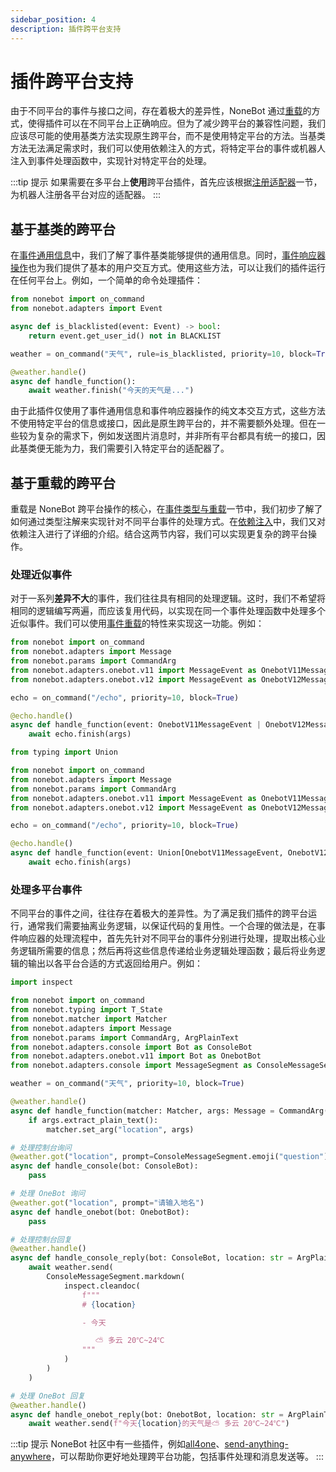 ```yaml
---
sidebar_position: 4
description: 插件跨平台支持
---
```


# 插件跨平台支持


由于不同平台的事件与接口之间，存在着极大的差异性，NoneBot 通过[重载](../appendices/overload.md)的方式，使得插件可以在不同平台上正确响应。但为了减少跨平台的兼容性问题，我们应该尽可能的使用基类方法实现原生跨平台，而不是使用特定平台的方法。当基类方法无法满足需求时，我们可以使用依赖注入的方式，将特定平台的事件或机器人注入到事件处理函数中，实现针对特定平台的处理。

:::tip 提示
如果需要在多平台上**使用**跨平台插件，首先应该根据[注册适配器](../advanced/adapter.md#注册适配器)一节，为机器人注册各平台对应的适配器。
:::

## 基于基类的跨平台

在[事件通用信息](../advanced/adapter.md#获取事件通用信息)中，我们了解了事件基类能够提供的通用信息。同时，[事件响应器操作](../appendices/session-control.mdx#更多事件响应器操作)也为我们提供了基本的用户交互方式。使用这些方法，可以让我们的插件运行在任何平台上。例如，一个简单的命令处理插件：

```python {5,11}
from nonebot import on_command
from nonebot.adapters import Event

async def is_blacklisted(event: Event) -> bool:
    return event.get_user_id() not in BLACKLIST

weather = on_command("天气", rule=is_blacklisted, priority=10, block=True)

@weather.handle()
async def handle_function():
    await weather.finish("今天的天气是...")
```

由于此插件仅使用了事件通用信息和事件响应器操作的纯文本交互方式，这些方法不使用特定平台的信息或接口，因此是原生跨平台的，并不需要额外处理。但在一些较为复杂的需求下，例如发送图片消息时，并非所有平台都具有统一的接口，因此基类便无能为力，我们需要引入特定平台的适配器了。

## 基于重载的跨平台

重载是 NoneBot 跨平台操作的核心，在[事件类型与重载](../appendices/overload.md#重载)一节中，我们初步了解了如何通过类型注解来实现针对不同平台事件的处理方式。在[依赖注入](../advanced/dependency.mdx)中，我们又对依赖注入进行了详细的介绍。结合这两节内容，我们可以实现更复杂的跨平台操作。

### 处理近似事件

对于一系列**差异不大**的事件，我们往往具有相同的处理逻辑。这时，我们不希望将相同的逻辑编写两遍，而应该复用代码，以实现在同一个事件处理函数中处理多个近似事件。我们可以使用[事件重载](../advanced/dependency.mdx#Event)的特性来实现这一功能。例如：

<Tabs groupId="python">
  <TabItem value="3.10" label="Python 3.10+" default>

```python
from nonebot import on_command
from nonebot.adapters import Message
from nonebot.params import CommandArg
from nonebot.adapters.onebot.v11 import MessageEvent as OnebotV11MessageEvent
from nonebot.adapters.onebot.v12 import MessageEvent as OnebotV12MessageEvent

echo = on_command("/echo", priority=10, block=True)

@echo.handle()
async def handle_function(event: OnebotV11MessageEvent | OnebotV12MessageEvent, args: Message = CommandArg()):
    await echo.finish(args)
```

  </TabItem>
  <TabItem value="3.8" label="Python 3.8+">

```python
from typing import Union

from nonebot import on_command
from nonebot.adapters import Message
from nonebot.params import CommandArg
from nonebot.adapters.onebot.v11 import MessageEvent as OnebotV11MessageEvent
from nonebot.adapters.onebot.v12 import MessageEvent as OnebotV12MessageEvent

echo = on_command("/echo", priority=10, block=True)

@echo.handle()
async def handle_function(event: Union[OnebotV11MessageEvent, OnebotV12MessageEvent], args: Message = CommandArg()):
    await echo.finish(args)
```

  </TabItem>
</Tabs>

### 处理多平台事件

不同平台的事件之间，往往存在着极大的差异性。为了满足我们插件的跨平台运行，通常我们需要抽离业务逻辑，以保证代码的复用性。一个合理的做法是，在事件响应器的处理流程中，首先先针对不同平台的事件分别进行处理，提取出核心业务逻辑所需要的信息；然后再将这些信息传递给业务逻辑处理函数；最后将业务逻辑的输出以各平台合适的方式返回给用户。例如：

```python
import inspect

from nonebot import on_command
from nonebot.typing import T_State
from nonebot.matcher import Matcher
from nonebot.adapters import Message
from nonebot.params import CommandArg, ArgPlainText
from nonebot.adapters.console import Bot as ConsoleBot
from nonebot.adapters.onebot.v11 import Bot as OnebotBot
from nonebot.adapters.console import MessageSegment as ConsoleMessageSegment

weather = on_command("天气", priority=10, block=True)

@weather.handle()
async def handle_function(matcher: Matcher, args: Message = CommandArg()):
    if args.extract_plain_text():
        matcher.set_arg("location", args)

# 处理控制台询问
@weather.got("location", prompt=ConsoleMessageSegment.emoji("question") + "请输入地名")
async def handle_console(bot: ConsoleBot):
    pass

# 处理 OneBot 询问
@weather.got("location", prompt="请输入地名")
async def handle_onebot(bot: OnebotBot):
    pass

# 处理控制台回复
@weather.handle()
async def handle_console_reply(bot: ConsoleBot, location: str = ArgPlainText()):
    await weather.send(
        ConsoleMessageSegment.markdown(
            inspect.cleandoc(
                f"""
                # {location}

                - 今天

                   ⛅ 多云 20℃~24℃
                """
            )
        )
    )

# 处理 OneBot 回复
@weather.handle()
async def handle_onebot_reply(bot: OnebotBot, location: str = ArgPlainText()):
    await weather.send(f"今天{location}的天气是⛅ 多云 20℃~24℃")
```

:::tip 提示
NoneBot 社区中有一些插件，例如[all4one](https://github.com/nonepkg/nonebot-plugin-all4one)、[send-anything-anywhere](https://github.com/felinae98/nonebot-plugin-send-anything-anywhere)，可以帮助你更好地处理跨平台功能，包括事件处理和消息发送等。
:::
